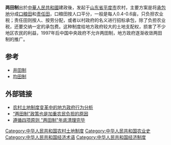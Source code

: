 {{No footnotes|time=2020-04-21T04:49:31+00:00}}
'''两田制'''出於[[中華人民共和國|中華人民共和國]]建政後，发起于[[山东省|山东省]][[平度市|平度市]]农村，主要方案是将[[承包地|承包地]]分成[[口粮田|口粮田]]和[[责任田|责任田]]，口粮田按人口平分，一般是每人0.4-0.6亩，只负担农业税；责任田则按人、按劳分配，或者以村政府的名义进行招标承包，除了负担农业税，还要交纳一定的承包费。这种制度给地方政府较大的土地支配权，损害了不少地区农民的利益，1997年后中国中央政府不允许两田制，地方政府逐渐收敛两田制的推广。

==参考==
{{Reflist}}
*[[井田制|井田制]]
*[[均田制|均田制]]

==外部链接==
*[http://www.sannong.gov.cn/njlt/gnwz/200503140626.htm 农村土地制度变革中的地方政府行为分析]{{Wayback|url=http://www.sannong.gov.cn/njlt/gnwz/200503140626.htm |date=20121208045913 }}
*[http://www.people.com.cn/wsrmlt/wyzs/2000/12/11/121110.html “两田制”政策也是加重农民负担的原因]{{Wayback|url=http://www.people.com.cn/wsrmlt/wyzs/2000/12/11/121110.html |date=20170916022850 }}
*[https://web.archive.org/web/20050308021049/http://www.sd.xinhuanet.com/news/2003-09/01/content_885372.htm 遵循四项原则 "两田制"年底清理完毕]

[[Category:中华人民共和国农村土地制度|Category:中华人民共和国农村土地制度]]
[[Category:中华人民共和国农业史|Category:中华人民共和国农业史]]
[[Category:中华人民共和国经济术语|Category:中华人民共和国经济术语]]
[[Category:中华人民共和国经济制度|Category:中华人民共和国经济制度]]